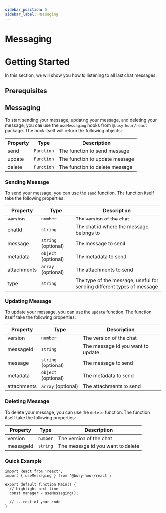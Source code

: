 ```yaml
---
sidebar_position: 5
sidebar_label: Messaging
---
```



# Messaging

# Getting Started

In this section, we will show you how to listening to all last chat messages.

## Prerequisites

<GettingStartedPrerequisites />

## Messaging

To start sending your message, updating your message, and deleting your message, you can use the `useMessaging` hooks from `@busy-hour/react` package. The hook itself will return the following objects:

| Property | Type       | Description                    |
| -------- | ---------- | ------------------------------ |
| send     | `Function` | The function to send message   |
| update   | `Function` | The function to update message |
| delete   | `Function` | The function to delete message |

### Sending Message

To send your message, you can use the `send` function. The function itself take the following properties:

| Property    | Type                | Description                                                            |
| ----------- | ------------------- | ---------------------------------------------------------------------- |
| version     | `number`            | The version of the chat                                                |
| chatId      | `string`            | The chat id where the message belongs to                               |
| message     | `string` (optional) | The message to send                                                    |
| metadata    | `object` (optional) | The metadata to send                                                   |
| attachments | `array` (optional)  | The attachments to send                                                |
| type        | `string`            | The type of the message, useful for sending different types of message |

### Updating Message

To update your message, you can use the `update` function. The function itself take the following properties:

| Property    | Type                | Description                       |
| ----------- | ------------------- | --------------------------------- |
| version     | `number`            | The version of the chat           |
| messageId   | `string`            | The message id you want to update |
| message     | `string` (optional) | The message to send               |
| metadata    | `object` (optional) | The metadata to send              |
| attachments | `array` (optional)  | The attachments to send           |

### Deleting Message

To delete your message, you can use the `delete` function. The function itself take the following properties:

| Property  | Type     | Description                       |
| --------- | -------- | --------------------------------- |
| version   | `number` | The version of the chat           |
| messageId | `string` | The message id you want to delete |

### Quick Example

```tsx title="src/main.tsx"
import React from 'react';
import { useMessaging } from '@busy-hour/react';

export default function Main() {
  // highlight-next-line
  const manager = useMessaging();

  // ...rest of your code
}
```
